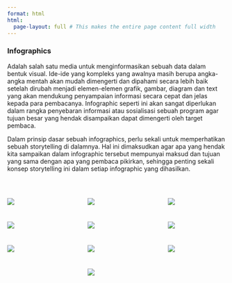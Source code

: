 ```yaml
---
format: html
html:
  page-layout: full # This makes the entire page content full width
---
```


### Infographics

Adalah salah satu media untuk menginformasikan sebuah data dalam bentuk visual. Ide-ide yang kompleks yang awalnya masih berupa angka-angka mentah akan mudah dimengerti dan dipahami secara lebih baik setelah dirubah menjadi elemen-elemen grafik, gambar, diagram dan text yang akan mendukung penyampaian informasi secara cepat dan jelas kepada para pembacanya. Infographic seperti ini akan sangat diperlukan dalam rangka penyebaran informasi atau sosialisasi sebuah program agar tujuan besar yang hendak disampaikan dapat dimengerti oleh target pembaca.

Dalam prinsip dasar sebuah infographics, perlu sekali untuk memperhatikan sebuah storytelling di dalamnya. Hal ini dimaksudkan agar apa yang hendak kita sampaikan dalam infographic tersebut mempunyai maksud dan tujuan yang sama dengan apa yang pembaca pikirkan, sehingga penting sekali konsep storytelling ini dalam setiap infographic yang dihasilkan.

<br>

::::::::::::::: columns
::::: {.column width="32%"}
![](images/petalpg.png){.border .responsive-image}

::: {style="height: 10px;"}
:::

![](images/ridgesplot.png){.border .responsive-image}

::: {style="height: 10px;"}
:::

![](images/thrspendingdiffrentgeneration.png){.border .responsive-image}
:::::

::: {.column width="2%"}
:::

:::::: {.column width="32%"}
![](images/regressionmodel.png){.border .responsive-image}

::: {style="height: 10px;"}
:::

![](images/prod_petro.png){.border .responsive-image}

::: {style="height: 10px;"}
:::

![](images/wages2.png){.border .responsive-image}

::: {style="height: 10px;"}
:::

![](images/trumptariff.png){.border .responsive-image}
::::::

::: {.column width="2%"}
:::

::::: {.column width="32%"}
![](images/travelingtime.png){.border .responsive-image}

::: {style="height: 10px;"}
:::

![](images/gdpanalysis.png){.border .responsive-image}

::: {style="height: 10px;"}
:::

![](images/developedcountry.png){.border .responsive-image}
:::::
:::::::::::::::
